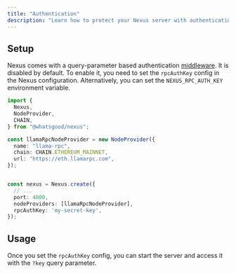 ```yaml
---
title: "Authentication"
description: "Learn how to protect your Nexus server with authentication"
---
```


## Setup

Nexus comes with a query-parameter based authentication [middleware](/features/middleware). It is disabled by default. To enable it, you need to set the `rpcAuthKey` config in the Nexus configuration. Alternatively, you can set the `NEXUS_RPC_AUTH_KEY` environment variable.

```typescript
import {
  Nexus,
  NodeProvider,
  CHAIN,
} from "@whatsgood/nexus";

const llamaRpcNodeProvider = new NodeProvider({
  name: "llama-rpc",
  chain: CHAIN.ETHEREUM_MAINNET,
  url: "https://eth.llamarpc.com",
});


const nexus = Nexus.create({
  // ...
  port: 4000,
  nodeProviders: [llamaRpcNodeProvider],
  rpcAuthKey: 'my-secret-key',
});
```

## Usage

Once you set the `rpcAuthKey` config, you can start the server and access it with the `?key` query parameter.

<Snippet file="send-a-request-with-auth.mdx" />